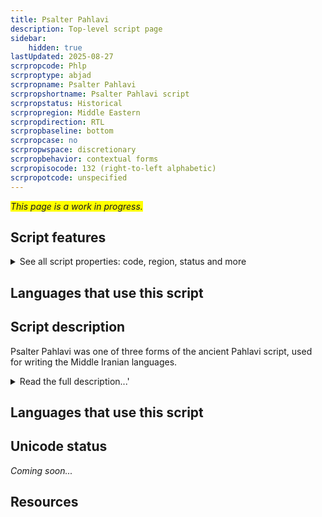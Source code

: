 ```yaml
---
title: Psalter Pahlavi
description: Top-level script page
sidebar:
    hidden: true
lastUpdated: 2025-08-27
scrpropcode: Phlp
scrproptype: abjad
scrpropname: Psalter Pahlavi
scrpropshortname: Psalter Pahlavi script
scrpropstatus: Historical
scrpropregion: Middle Eastern
scrpropdirection: RTL
scrpropbaseline: bottom
scrpropcase: no
scrpropwspace: discretionary
scrpropbehavior: contextual forms
scrpropisocode: 132 (right-to-left alphabetic)
scrpropotcode: unspecified
---
```


<span style='background-color:yellow'>_This page is a work in progress._</span>


## Script features

<details>
<summary> See all script properties: code, region, status and more</summary>
<ScriptInfo />
</details>

## Languages that use this script

<WsList script='Phlp' wsMax='5' />

## Script description

Psalter Pahlavi was one of three forms of the ancient Pahlavi script, used for writing the Middle Iranian languages.

<details>
<summary>Read the full description...'</summary>Psalter Pahlavi has so far only been attested in two sources, a 7th century manuscript of the Psalms of David (hence its name) and an inscription on a bronze cross found at Herat (in present-day Afghanistan). The lack of surviving material in this form of the script has left a number of gaps in modern-day scholars' understanding of Psalter Pahlavi writing.

Pahlavi writing was used from the 2nd century BC until the 7th century AD. It was derived from the form of the Aramaic script used in the Achaemenid (Persian) empire, modified to accommodate the larger consonantal inventory of the Middle Iranian languages. It was written from right to left, and words were separated by a dot. The script has proved difficult for modern-day paleographers to decipher due to confusion between some similar-looking signs, for example _w_, _n_, and _r_, and due to some signs representing multiple sounds. Only consonants were written.

A well-documented characteristic of Pahlavi writing was the use of _heterograms_ (also called _word masks_ or _Aramaeograms_). These were words which were written in the Aramaic language but pronounced as the appropriate Iranian-language word. For example the word ' son' was written using the letters BRḪ, after the Aramaic word for son, _breh_ but pronounced as the Middle Iranian word _pus_.

The Psalter Pahlavi script was written from right to left, using 18 letters. These exhibited fully-developed joining behaviour; some letters could join on the left or the right and others could join on the right only. Script-specific numbers were used for the numbers 1, 2, 3, 4, 10, 20, and 100. Other numbers were made by adding these together so that 130 was written using the symbols for 100, 'and' _waw_, 20, and 10. Numbers below 100 did not use the 'and' _waw_ symbol. Numbers as well as letters were cursive, and could join both to other numbers and - in the case where _waw_ was used - to letters.

Four punctuation marks were used in Psalter Pahlavi, apparently to indicate semantic breaks. One of these was used at the beginning and the end of a text and at various points within it, but its exact purpose is unclear. Two were combining marks, one above and one below. The fourth was a full stop.
</details>

## Languages that use this script

<WsList script='Phlp' wsMax='5' />

## Unicode status

_Coming soon..._

## Resources

<ScriptResources detailSummary='seemore' />

